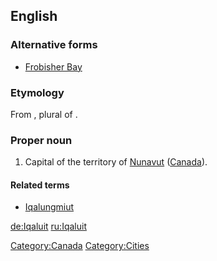 {{wikipedia}}
==English==

=== Alternative forms ===
* [[Frobisher Bay]] {{qualifier|former name}}

===Etymology===
From {{etyl|ike}} {{term|ᐃᖃᓗᐃᑦ||place of fish|sc=Cans}}, plural of {{term|ᐃᖃᓗᒃ||fish|tr=ikaluk|sc=Cans}}.

===Proper noun===
{{en-proper noun}}

# Capital of the territory of [[Nunavut]] ([[Canada]]).

==== Related terms ====
* [[Iqalungmiut]]

[[Category:Canada]]
[[Category:Cities]]

[[de:Iqaluit]]
[[ru:Iqaluit]]
